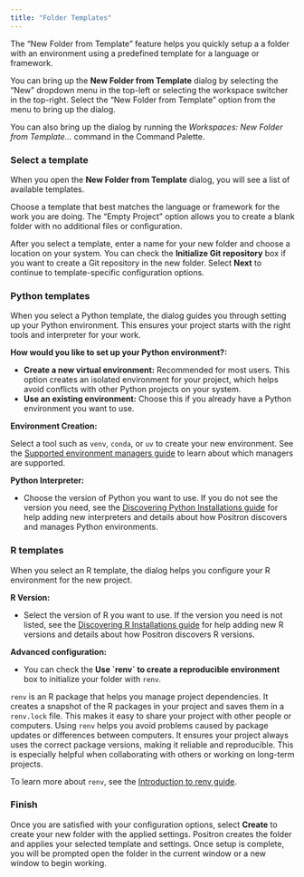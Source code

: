 ```yaml
---
title: "Folder Templates"
---
```


The "New Folder from Template" feature helps you quickly setup a a folder with an environment using a predefined template for a language or framework. 

You can bring up the **New Folder from Template** dialog by selecting the "New" dropdown menu in the top-left or selecting the workspace switcher in the top-right. Select the "New Folder from Template" option from the menu to bring up the dialog.

You can also bring up the dialog by running the _Workspaces: New Folder from Template..._ command in the Command Palette.

### Select a template

When you open the **New Folder from Template** dialog, you will see a list of available templates.

Choose a template that best matches the language or framework for the work you are doing. The "Empty Project" option allows you to create a blank folder with no additional files or configuration.

After you select a template, enter a name for your new folder and choose a location on your system. You can check the **Initialize Git repository** box if you want to create a Git repository in the new folder. Select **Next** to continue to template-specific configuration options.

### Python templates

When you select a Python template, the dialog guides you through setting up your Python environment. This ensures your project starts with the right tools and interpreter for your work.

**How would you like to set up your Python environment?:**

- **Create a new virtual environment:** Recommended for most users. This option creates an isolated environment for your project, which helps avoid conflicts with other Python projects on your system.
- **Use an existing environment:** Choose this if you already have a Python environment you want to use.

**Environment Creation:**

Select a tool such as `venv`, `conda`, or `uv` to create your new environment. See the [Supported environment managers guide](python-installations.qmd#supported-environment-managers) to learn about which managers are supported.

**Python Interpreter:**

- Choose the version of Python you want to use. If you do not see the version you need, see the [Discovering Python Installations guide](python-installations.qmd) for help adding new interpreters and details about how Positron discovers and manages Python environments.


### R templates

When you select an R template, the dialog helps you configure your R environment for the new project.

**R Version:**

- Select the version of R you want to use. If the version you need is not listed, see the [Discovering R Installations guide](r-installations.qmd) for help adding new R versions and details about how Positron discovers R versions.


**Advanced configuration:**

- You can check the **Use \`renv\` to create a reproducible environment** box to initialize your folder with `renv`.

`renv` is an R package that helps you manage project dependencies. It creates a snapshot of the R packages in your project and saves them in a `renv.lock` file. This makes it easy to share your project with other people or computers. Using `renv` helps you avoid problems caused by package updates or differences between computers. It ensures your project always uses the correct package versions, making it reliable and reproducible. This is especially helpful when collaborating with others or working on long-term projects.

To learn more about `renv`, see the [Introduction to renv guide](https://rstudio.github.io/renv/articles/renv.html).

### Finish

Once you are satisfied with your configuration options, select **Create** to create your new folder with the applied settings. Positron creates the folder and applies your selected template and settings. Once setup is complete, you will be prompted open the folder in the current window or a new window to begin working.
